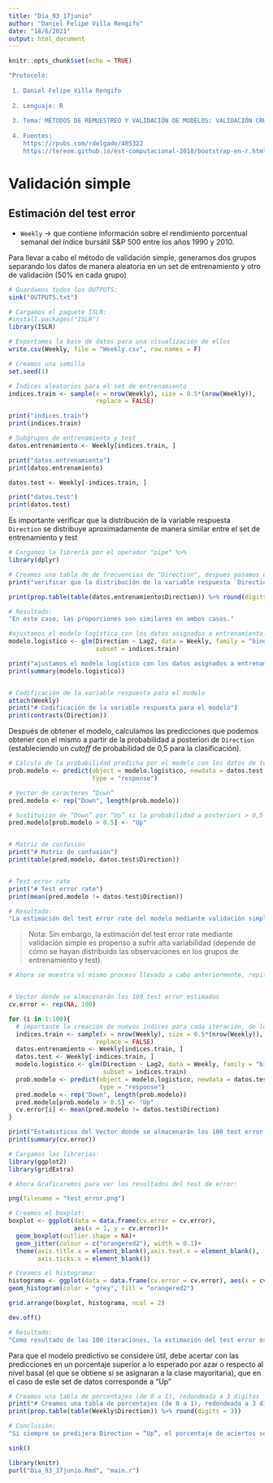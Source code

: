 ```yaml
---
title: "Dia_93_17junio"
author: "Daniel Felipe Villa Rengifo"
date: "18/6/2021"
output: html_document
---
```


```r
knitr::opts_chunk$set(echo = TRUE)
```

```r
"Protocolo:
 
 1. Daniel Felipe Villa Rengifo
 
 2. Lenguaje: R
 
 3. Tema: MÉTODOS DE REMUESTREO Y VALIDACIÓN DE MODELOS: VALIDACIÓN CRUZADA Y BOOTSTRAP [Parte 1]
 
 4. Fuentes:  
    https://rpubs.com/rdelgado/405322
    https://tereom.github.io/est-computacional-2018/bootstrap-en-r.html"
```


# Validación simple

## Estimación del test error

+ `Weekly` -> que contiene información sobre el rendimiento porcentual semanal del índice bursátil S&P 500 entre los años 1990 y 2010.

Para llevar a cabo el método de validación simple, generamos dos grupos separando los datos de manera aleatoria en un set de entrenamiento y otro de validación (50% en cada grupo)


```r
# Guardamos todos los OUTPUTS:
sink("OUTPUTS.txt")

# Cargamos el paquete ISLR:
#install.packages("ISLR")
library(ISLR)

# Exportamos la base de datos para una visualización de ellos
write.csv(Weekly, file = "Weekly.csv", row.names = F)

# Creamos una semilla
set.seed(1)

# Índices aleatorios para el set de entrenamiento 
indices.train <- sample(x = nrow(Weekly), size = 0.5*(nrow(Weekly)), 
                        replace = FALSE)

print("indices.train")
print(indices.train)

# Subgrupos de entrenamiento y test
datos.entrenamiento <- Weekly[indices.train, ]

print("datos.entrenamiento")
print(datos.entrenamiento)

datos.test <- Weekly[-indices.train, ]

print("datos.test")
print(datos.test)
```


Es importante verificar que la distribución de la variable respuesta `Direction` se distribuye aproximadamente de manera similar entre el set de entrenamiento y test

```r
# Cargamos la libreria por el operador "pipe" %>%
library(dplyr)

# Creamos una tabla de de frecuencias de "Direction", despues pasamos esas tablas a porcentaje y después la redondeamosa a 3 cifras
print("verificar que la distribución de la variable respuesta `Direction` se distribuye aproximadamente de manera similar entre el set de entrenamiento y test")

print(prop.table(table(datos.entrenamiento$Direction)) %>% round(digits = 3))

# Resultado:
"En este caso, las proporciones son similares en ambos casos."

#ajustamos el modelo logístico con los datos asignados a entrenamiento:
modelo.logistico <- glm(Direction ~ Lag2, data = Weekly, family = "binomial", 
                        subset = indices.train)

print("ajustamos el modelo logístico con los datos asignados a entrenamiento:")
print(summary(modelo.logistico))


# Codificación de la variable respuesta para el modelo
attach(Weekly)
print("# Codificación de la variable respuesta para el modelo")
print(contrasts(Direction))
```

Después de obtener el modelo, calculamos las predicciones que podemos obtener con el mismo a partir de la probabilidad a posteriori de `Direction` (estableciendo un _cutoff_ de probabilidad de 0,5 para la clasificación).


```r
# Cálculo de la probabilidad predicha por el modelo con los datos de test
prob.modelo <- predict(object = modelo.logistico, newdata = datos.test, 
                       type = "response")

# Vector de caracteres “Down”
pred.modelo <- rep("Down", length(prob.modelo))

# Sustitución de “Down” por “Up” si la probabilidad a posteriori > 0,5
pred.modelo[prob.modelo > 0.5] <- "Up"


# Matriz de confusión
print("# Matriz de confusión")
print(table(pred.modelo, datos.test$Direction))


# Test error rate
print("# Test error rate")
print(mean(pred.modelo != datos.test$Direction))

# Resultado:
"La estimación del test error rate del modelo mediante validación simple es del 46,78%, por lo que el modelo acierta con sus predicciones en solo un 1 – 0,4678 = 53,2% de los casos."
```

> Nota:  Sin embargo, la estimación del test error rate mediante validación simple es propenso a sufrir alta variabilidad (depende de cómo se hayan distribuido las observaciones en los grupos de entrenamiento y test).

```r
# Ahora se muestra el mismo proceso llevado a cabo anteriormente, repitiéndolo 100 veces (en cada iteración los datos se van a repartir de manera distinta en entrenamiento y test).


# Vector donde se almacenarán los 100 test error estimados
cv.error <- rep(NA, 100)

for (i in 1:100){
  # importante la creación de nuevos índices para cada iteración, de lo contrario, el test error obtenido siempre sería el mismo
  indices.train <- sample(x = nrow(Weekly), size = 0.5*(nrow(Weekly)), 
                        replace = FALSE)
  datos.entrenamiento <- Weekly[indices.train, ]
  datos.test <- Weekly[-indices.train, ]
  modelo.logistico <- glm(Direction ~ Lag2, data = Weekly, family = "binomial", 
                          subset = indices.train)
  prob.modelo <- predict(object = modelo.logistico, newdata = datos.test, 
                         type = "response")
  pred.modelo <- rep("Down", length(prob.modelo))
  pred.modelo[prob.modelo > 0.5] <- "Up"
  cv.error[i] <- mean(pred.modelo != datos.test$Direction)
}

print("Estadisticos del Vector donde se almacenarán los 100 test error estimados")
print(summary(cv.error))
```

```r
# Cargamos las librerias:
library(ggplot2)
library(gridExtra)

# Ahora Graficaremos para ver los resultados del test de error:

png(filename = "test_error.png")

# Creamos el boxplot:
boxplot <- ggplot(data = data.frame(cv.error = cv.error),
                  aes(x = 1, y = cv.error))+
  geom_boxplot(outlier.shape = NA)+
  geom_jitter(colour = c("orangered2"), width = 0.1)+
  theme(axis.title.x = element_blank(),axis.text.x = element_blank(), 
        axis.ticks.x = element_blank())

# Creamos el histograma:
histograma <- ggplot(data = data.frame(cv.error = cv.error), aes(x = cv.error)) +
geom_histogram(color = "grey", fill = "orangered2")

grid.arrange(boxplot, histograma, ncol = 2)

dev.off()

# Resultado:
"Como resultado de las 100 iteraciones, la estimación del test error oscila entre el 40,37% y el 48,99%, con una media del 44,43%, por lo que el porcentaje de acierto es del 55,57%."
```

Para que el modelo predictivo se considere útil, debe acertar con las predicciones en un porcentaje superior a lo esperado por azar o respecto al nivel basal (el que se obtiene si se asignaran a la clase mayoritaria), que en el caso de este set de datos corresponde a “Up”


```r
# Creamos una tabla de porcentajes (de 0 a 1), redondeada a 3 digitos
print("# Creamos una tabla de porcentajes (de 0 a 1), redondeada a 3 digitos")
print(prop.table(table(Weekly$Direction)) %>% round(digits = 3))

# Conclusión:
"Si siempre se predijera Direction = “Up”, el porcentaje de aciertos sería aproximadamente del 56%, por lo que este es el porcentaje mínimo que debería superar el modelo. En este caso, no se supera."

sink()
```


```r
library(knitr)
purl("Dia_93_17junio.Rmd", "main.r")
```


